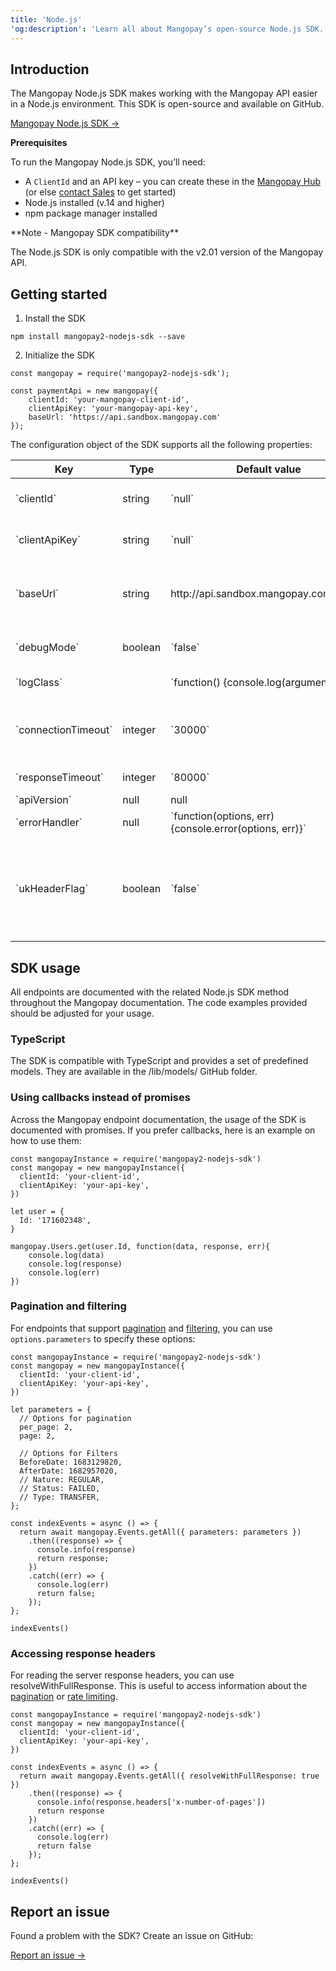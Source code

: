 ```yaml
---
title: 'Node.js'  
'og:description': 'Learn all about Mangopay’s open-source Node.js SDK.'  
---
```


## Introduction  

The Mangopay Node.js SDK makes working with the Mangopay API easier in a Node.js environment. This SDK is open-source and available on GitHub.  

<a href="https://github.com/Mangopay/mangopay2-nodejs-sdk" target="_blank" class="btn Primary normal">Mangopay Node.js SDK &rarr;</a>  

<Info>  

**Prerequisites**  

To run the Mangopay Node.js SDK, you’ll need:  
- A `ClientId` and an API key – you can create these in the <a href="https://hub.mangopay.com/" target="_blank">Mangopay Hub</a> (or else <a href="https://mangopay.com/contact" target="_blank">contact Sales</a> to get started)
- Node.js installed (v.14 and higher)  
- npm package manager installed
</Info>  

<Note>  
**Note - Mangopay SDK compatibility** 
  
The Node.js SDK is only compatible with the v2.01 version of the Mangopay API.  
</Note>  

## Getting started  

1. Install the SDK  
```nodejs 
npm install mangopay2-nodejs-sdk --save 
```  

2. Initialize the SDK  
```nodejs 
const mangopay = require('mangopay2-nodejs-sdk');

const paymentApi = new mangopay({
    clientId: 'your-mangopay-client-id',
    clientApiKey: 'your-mangopay-api-key',
    baseUrl: 'https://api.sandbox.mangopay.com'
});
```  

The configuration object of the SDK supports all the following properties:

<table>
    <thead>
        <tr>
            <th class="header">Key</th>
            <th class="header">Type</th>
            <th class="header">Default value</th>
            <th class="header">Description</th>
        </tr>
    </thead>
    <tbody>
        <tr>
            <td class="table-content">`clientId`</td>
            <td class="table-content">string</td>
            <td class="table-content">`null`</td>
            <td class="table-content">Your Mangopay ClientId – can be found in the [Hub](https://hub.mangopay.com/).</td>
        </tr>
        <tr>
            <td class="table-content">`clientApiKey`</td>
            <td class="table-content">string</td>
            <td class="table-content">`null`</td>
            <td class="table-content">Your Mangopay API key – can be found in the [Hub](https://hub.mangopay.com/).</td>
        </tr>
        <tr>
            <td class="table-content">`baseUrl`</td>
            <td class="table-content">string</td>
            <td class="table-content">http<span>://</span>api.sandbox.mangopay.com/v2.01/</td>
            <td class="table-content">The API sandbox URL. Set to the sandbox environment by default. To enable production environment, set it to http<span>://</span>api.mangopay.com/</td>
        </tr>
        <tr>
            <td class="table-content">`debugMode`</td>
            <td class="table-content">boolean</td>
            <td class="table-content">`false`</td>
            <td class="table-content">Activates the debug mode. Recommended only in Sandbox.</td>
        </tr>
        <tr>
            <td class="table-content">`logClass`</td>
            <td class="table-content"></td>
            <td class="table-content">`function() {console.log(arguments)}`</td>
            <td class="table-content">`function() {console.log(arguments)}`</td>
        </tr>
        <tr>
            <td class="table-content">`connectionTimeout`</td>
            <td class="table-content">integer</td>
            <td class="table-content">`30000`</td>
            <td class="table-content">Set the time to wait (in milliseconds) while trying to establish a connection before terminating the attempt and generating an error.</td>
        </tr>
        <tr>
            <td class="table-content">`responseTimeout`</td>
            <td class="table-content">integer</td>
            <td class="table-content">`80000`</td>
            <td class="table-content">Set response timeout limit (in milliseconds).</td>
        </tr>
        <tr>
            <td class="table-content">`apiVersion`</td>
            <td class="table-content">null</td>
            <td class="table-content">null</td>
            <td class="table-content">Deprecated</td>
        </tr>
        <tr>
            <td class="table-content">`errorHandler`</td>
            <td class="table-content">null</td>
            <td class="table-content">`function(options, err) {console.error(options, err)}`</td>
            <td class="table-content">Set a custom error handler.</td>
        </tr>
        <tr>
            <td class="table-content">`ukHeaderFlag`</td>
            <td class="table-content">boolean</td>
            <td class="table-content">`false`</td>
            <td class="table-content">Platforms that have contracted with Mangopay’s UK entity (MANGOPAY U.K. LIMITED) must include the following header in all requests. If you’re using an SDK, you need to set it to `true`.</td>
        </tr>
    </tbody>
</table>  

## SDK usage  

All endpoints are documented with the related Node.js SDK method throughout the Mangopay documentation. The code examples provided should be adjusted for your usage.  

### TypeScript  

The SDK is compatible with TypeScript and provides a set of predefined models. They are available in the /lib/models/ GitHub folder.  

### Using callbacks instead of promises  

Across the Mangopay endpoint documentation, the usage of the SDK is documented with promises. If you prefer callbacks, here is an example on how to use them:  
```nodejs 
const mangopayInstance = require('mangopay2-nodejs-sdk')
const mangopay = new mangopayInstance({
  clientId: 'your-client-id',
  clientApiKey: 'your-api-key',
})

let user = {
  Id: '171602348',
}

mangopay.Users.get(user.Id, function(data, response, err){
	console.log(data)
	console.log(response)
	console.log(err)
})
```  

### Pagination and filtering  

For endpoints that support <a href="/api-reference/overview/pagination">pagination</a> and <a href="/api-reference/overview/filtering-sorting">filtering</a>, you can use `options.parameters` to specify these options:

```nodejs 
const mangopayInstance = require('mangopay2-nodejs-sdk')
const mangopay = new mangopayInstance({
  clientId: 'your-client-id',
  clientApiKey: 'your-api-key',
})

let parameters = {
  // Options for pagination
  per_page: 2,
  page: 2,

  // Options for Filters
  BeforeDate: 1683129820,
  AfterDate: 1682957020,
  // Nature: REGULAR,
  // Status: FAILED,
  // Type: TRANSFER,
};

const indexEvents = async () => {
  return await mangopay.Events.getAll({ parameters: parameters })
    .then((response) => {
      console.info(response)
      return response;
    })
    .catch((err) => {
      console.log(err)
      return false;
    });
};

indexEvents()
```  

### Accessing response headers  

For reading the server response headers, you can use resolveWithFullResponse. This is useful to access information about the <a href="/api-reference/overview/pagination">pagination</a> or <a href="/api-reference/overview/rate-limiting">rate limiting</a>.
```nodejs 
const mangopayInstance = require('mangopay2-nodejs-sdk')
const mangopay = new mangopayInstance({
  clientId: 'your-client-id',
  clientApiKey: 'your-api-key',
})

const indexEvents = async () => {
  return await mangopay.Events.getAll({ resolveWithFullResponse: true })
    .then((response) => {
      console.info(response.headers['x-number-of-pages'])
      return response
    })
    .catch((err) => {
      console.log(err)
      return false
    });
};

indexEvents()
```  

## Report an issue

Found a problem with the SDK? Create an issue on GitHub:

<a href="https://github.com/Mangopay/mangopay2-nodejs-sdk/issues" target="_blank" class="btn Secondary normal">Report an issue &rarr;</a>